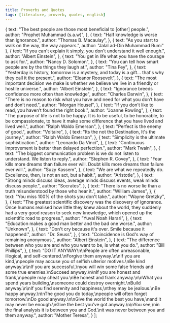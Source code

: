 ```yaml
---
title: Proverbs and Quotes
tags: [literature, proverb, quotes, english]
---
```



  {
    text: "The best people are those most beneficial to [other] people.",
    author: "Prophet Muhammad (s.a.w)",
  },
  {
    text: "Half knowledge is worse than ignorance.",
    author: "Thomas B. Macaulay",
  },
  {
    text: "As you start to walk on the way, the way appears.",
    author: "Jalal ad-Din Muhammad Rumi"
  },
  {
    text: "If you can't explain it simply, you don't understand it well enough.",
    author: "Albert Einstein",
  },
  {
    text: "You get in life what you have the courage to ask for.",
    author: "Nancy D. Solomon",
  },
  {
    text: "You can tell how smart people are by the things they laugh at.",
    author: "Tina Fey",
  },
  {
    text: "Yesterday is history, tomorrow is a mystery, and today is a gift… that's why they call it the present.",
    author: "Eleanor Roosevelt",
  },
  {
    text: "The most important decision we make is whether we believe we live in a friendly or hostile universe.",
    author: "Albert Einstein",
  },
  {
    text: "Ignorance breeds confidence more often than knowledge",
    author: "Charles Darwin",
  },
  {
    text: "There is no reason to risk what you have and need for what you don’t have and don’t need.",
    author: "Morgan Housel",
  },
  {
    text: "If you don’t like to read, you haven’t found the right book.",
    author: "Joanne Rowling",
  },
  {
    text: "The purpose of life is not to be happy. It is to be useful, to be honorable, to be compassionate, to have it make some difference that you have lived and lived well.",
    author: "Ralph Waldo Emerson",
  },
  {
    text: "Perfect is the enemy of good.",
    author: "Voltaire",
  },
  {
    text: "Its the not the Destination, It's the journey.",
    author: "Ralph Waldo Emerson",
  },
  {
    text: "Simplicity is the ultimate sophistication.",
    author: "Leonardo Da Vinci",
  },
  {
    text: "Continuous improvement is better than delayed perfection.",
    author: "Mark Twain",
  },
  {
    text: "The biggest communication problem is we do not listen to understand. We listen to reply.",
    author: "Stephen R. Covey",
  },
  {
    text: "Fear kills more dreams than failure ever will. Doubt kills more dreams than failure ever will.",
    author: "Suzy Kassem",
  },
  {
    text: "We are what we repeatedly do. Excellence, then, is not an act, but a habit.",
    author: "Aristotle",
  },
  {
    text: "Strong minds discuss ideas, average minds discuss events, weak minds discuss people.",
    author: "Socrates",
  },
  {
    text: "There is no worse lie than a truth misunderstood by those who hear it.",
    author: "William James",
  },
  {
    text: "You miss 100% of the shots you don't take.",
    author: "Wayne Gretzky",
  },
  {
    text: "The greatest scientific discovery was the discovery of ignorance. Once humans realised how little they knew about the world, they suddenly had a very good reason to seek new knowledge, which opened up the scientific road to progress.",
    author: "Yuval Noah Harari",
  },
  {
    text: "Education makes a good man better and the bad one worse.",
    author: "Unknown",
  },
  {
    text: "Don't cry because it's over. Smile because it happened.",
    author: "Dr. Seuss",
  },
  {
    text: "Coincidence is God's way of remaining anonymous.",
    author: "Albert Einstein",
  },
  {
    text: "The difference between who you are and who you want to be, is what you do.",
    author: "Bill Phillips",
  },
  {
    text: "DO IT ANYWAY\n\nPeople are often unreasonable, illogical, and self-centered.\nForgive them anyway.\n\nIf you are kind,\npeople may accuse you of selfish ulterior motives.\nBe kind anyway.\n\nIf you are successful,\nyou will win some false friends and some true enemies.\nSucceed anyway.\n\nIf you are honest and frank,\npeople may cheat you.\nBe honest and frank anyway.\n\nWhat you spend years building,\nsomeone could destroy overnight.\nBuild anyway.\n\nIf you find serenity and happiness,\nthey may be jealous.\nBe happy anyway.\n\nThe good you do today,\npeople will often forget tomorrow.\nDo good anyway.\n\nGive the world the best you have,\nand it may never be enough.\nGive the best you’ve got anyway.\n\nYou see,\nin the final analysis it is between you and God.\nit was never between you and them anyway.",
    author: "Mother Teresa",
  }
];


<LiteratureComponent props={proverbs}/>
